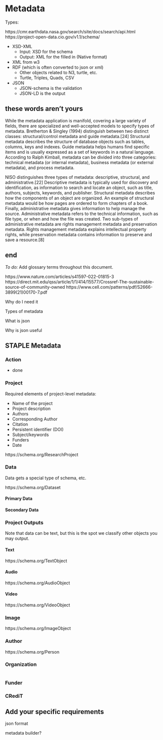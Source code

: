 # Metadata

Types:

https://cmr.earthdata.nasa.gov/search/site/docs/search/api.html https://project-open-data.cio.gov/v1.1/schema/

-   XSD-XML
    -   Input: XSD for the schema
    -   Output: XML for the filled in (Native format)
-   XML from w3
-   RDF (which is often converted to json or xml)
    -   Other objects related to N3, turtle, etc.
    -   Turtle, Triples, Quads, CSV
-   JSON
    -   JSON-schema is the validation
    -   JSON-LD is the output

## these words aren't yours

While the metadata application is manifold, covering a large variety of fields, there are specialized and well-accepted models to specify types of metadata. Bretherton & Singley (1994) distinguish between two distinct classes: structural/control metadata and guide metadata.\[24\] Structural metadata describes the structure of database objects such as tables, columns, keys and indexes. Guide metadata helps humans find specific items and is usually expressed as a set of keywords in a natural language. According to Ralph Kimball, metadata can be divided into three categories: technical metadata (or internal metadata), business metadata (or external metadata), and process metadata.

NISO distinguishes three types of metadata: descriptive, structural, and administrative.\[22\] Descriptive metadata is typically used for discovery and identification, as information to search and locate an object, such as title, authors, subjects, keywords, and publisher. Structural metadata describes how the components of an object are organized. An example of structural metadata would be how pages are ordered to form chapters of a book. Finally, administrative metadata gives information to help manage the source. Administrative metadata refers to the technical information, such as file type, or when and how the file was created. Two sub-types of administrative metadata are rights management metadata and preservation metadata. Rights management metadata explains intellectual property rights, while preservation metadata contains information to preserve and save a resource.\[8\]

## end

*To do:* Add glossary terms throughout this document.

https://www.nature.com/articles/s41597-022-01815-3 https://direct.mit.edu/qss/article/1/1/414/15577/Crossref-The-sustainable-source-of-community-owned https://www.cell.com/patterns/pdf/S2666-3899(21)00170-7.pdf

Why do I need it

Types of metadata

What is json

Why is json useful

## STAPLE Metadata

### Action

-   done

### Project

Required elements of project-level metadata:

-   Name of the project
-   Project description
-   Authors
-   Corresponding Author
-   Citation
-   Persistent identifier (DOI)
-   Subject/keywords
-   Funders
-   Date

https://schema.org/ResearchProject

### Data

Data gets a special type of schema, etc.

https://schema.org/Dataset

#### Primary Data

#### Secondary Data

### Project Outputs

Note that data can be text, but this is the spot we classify other objects you may output.

#### Text

https://schema.org/TextObject

#### Audio

https://schema.org/AudioObject

#### Video

https://schema.org/VideoObject

### Image

https://schema.org/ImageObject

### Author

https://schema.org/Person

### Organization

``` json
```

### Funder

### CRediT

## Add your specific requirements

json format

metadata builder?

